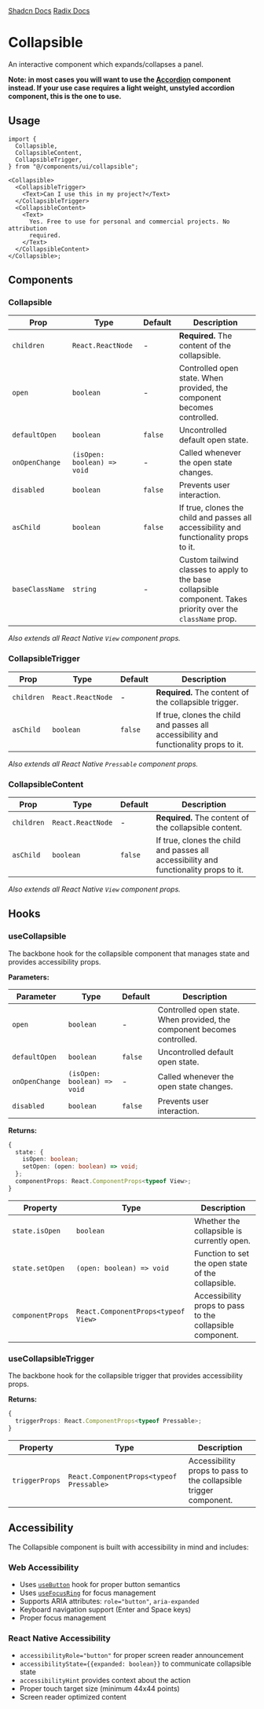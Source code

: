 
<div style={{display: "flex", flexDirection: "row", gap: "2rem"}}>
  <a
    href={`${process.env.STORYBOOK_URL}/?path=/story/collapsible--default&globals=backgrounds.value:light`}
  >
    <StorybookIcon color="#FE4785" width={25} height={25} />
  </a>
  <a href="https://github.com/moveinready-casa/shadcn-native/blob/3-create-components/registry/ui/collapsible.tsx">
    <GithubIcon width={25} height={25} />
  </a>
  <a href="https://ui.shadcn.com/docs/components/collapsible">Shadcn Docs</a>
  <a href="https://www.radix-ui.com/primitives/docs/components/collapsible">
    Radix Docs
  </a>
</div>

# Collapsible

An interactive component which expands/collapses a panel.

**Note: in most cases you will want to use the [Accordion](/components/accordion) component instead. If your use case requires a light weight, unstyled accordion component, this is the one to use.**

<Preview component="collapsible" />

## Usage

```tsx
import {
  Collapsible,
  CollapsibleContent,
  CollapsibleTrigger,
} from "@/components/ui/collapsible";

<Collapsible>
  <CollapsibleTrigger>
    <Text>Can I use this in my project?</Text>
  </CollapsibleTrigger>
  <CollapsibleContent>
    <Text>
      Yes. Free to use for personal and commercial projects. No attribution
      required.
    </Text>
  </CollapsibleContent>
</Collapsible>;
```

## Components

### Collapsible

| Prop            | Type                        | Default | Description                                                                                                   |
| --------------- | --------------------------- | ------- | ------------------------------------------------------------------------------------------------------------- |
| `children`      | `React.ReactNode`           | -       | **Required.** The content of the collapsible.                                                                 |
| `open`          | `boolean`                   | -       | Controlled open state. When provided, the component becomes controlled.                                       |
| `defaultOpen`   | `boolean`                   | `false` | Uncontrolled default open state.                                                                              |
| `onOpenChange`  | `(isOpen: boolean) => void` | -       | Called whenever the open state changes.                                                                       |
| `disabled`      | `boolean`                   | `false` | Prevents user interaction.                                                                                    |
| `asChild`       | `boolean`                   | `false` | If true, clones the child and passes all accessibility and functionality props to it.                         |
| `baseClassName` | `string`                    | -       | Custom tailwind classes to apply to the base collapsible component. Takes priority over the `className` prop. |

_Also extends all React Native `View` component props._

### CollapsibleTrigger

| Prop       | Type              | Default | Description                                                                           |
| ---------- | ----------------- | ------- | ------------------------------------------------------------------------------------- |
| `children` | `React.ReactNode` | -       | **Required.** The content of the collapsible trigger.                                 |
| `asChild`  | `boolean`         | `false` | If true, clones the child and passes all accessibility and functionality props to it. |

_Also extends all React Native `Pressable` component props._

### CollapsibleContent

| Prop       | Type              | Default | Description                                                                           |
| ---------- | ----------------- | ------- | ------------------------------------------------------------------------------------- |
| `children` | `React.ReactNode` | -       | **Required.** The content of the collapsible content.                                 |
| `asChild`  | `boolean`         | `false` | If true, clones the child and passes all accessibility and functionality props to it. |

_Also extends all React Native `View` component props._

## Hooks

### useCollapsible

The backbone hook for the collapsible component that manages state and provides accessibility props.

**Parameters:**

| Parameter      | Type                        | Default | Description                                                             |
| -------------- | --------------------------- | ------- | ----------------------------------------------------------------------- |
| `open`         | `boolean`                   | -       | Controlled open state. When provided, the component becomes controlled. |
| `defaultOpen`  | `boolean`                   | `false` | Uncontrolled default open state.                                        |
| `onOpenChange` | `(isOpen: boolean) => void` | -       | Called whenever the open state changes.                                 |
| `disabled`     | `boolean`                   | `false` | Prevents user interaction.                                              |

**Returns:**

```typescript
{
  state: {
    isOpen: boolean;
    setOpen: (open: boolean) => void;
  };
  componentProps: React.ComponentProps<typeof View>;
}
```

| Property         | Type                                | Description                                               |
| ---------------- | ----------------------------------- | --------------------------------------------------------- |
| `state.isOpen`   | `boolean`                           | Whether the collapsible is currently open.                |
| `state.setOpen`  | `(open: boolean) => void`           | Function to set the open state of the collapsible.        |
| `componentProps` | `React.ComponentProps<typeof View>` | Accessibility props to pass to the collapsible component. |

### useCollapsibleTrigger

The backbone hook for the collapsible trigger that provides accessibility props.

**Returns:**

```typescript
{
  triggerProps: React.ComponentProps<typeof Pressable>;
}
```

| Property       | Type                                     | Description                                                       |
| -------------- | ---------------------------------------- | ----------------------------------------------------------------- |
| `triggerProps` | `React.ComponentProps<typeof Pressable>` | Accessibility props to pass to the collapsible trigger component. |

## Accessibility

The Collapsible component is built with accessibility in mind and includes:

### Web Accessibility

- Uses [`useButton`](https://react-spectrum.adobe.com/react-aria/useButton.html) hook for proper button semantics
- Uses [`useFocusRing`](https://react-spectrum.adobe.com/react-aria/useFocusRing.html) for focus management
- Supports ARIA attributes: `role="button"`, `aria-expanded`
- Keyboard navigation support (Enter and Space keys)
- Proper focus management

### React Native Accessibility

- `accessibilityRole="button"` for proper screen reader announcement
- `accessibilityState={{expanded: boolean}}` to communicate collapsible state
- `accessibilityHint` provides context about the action
- Proper touch target size (minimum 44x44 points)
- Screen reader optimized content
